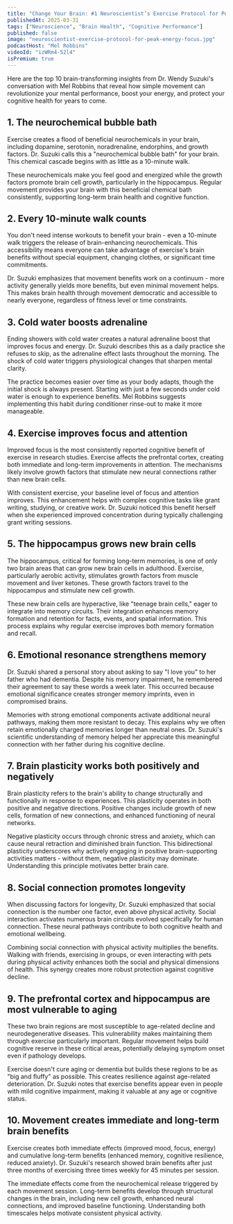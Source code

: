 ```yaml
---
title: "Change Your Brain: #1 Neuroscientist’s Exercise Protocol for Peak Energy and Focus"
publishedAt: 2025-03-31
tags: ["Neuroscience", "Brain Health", "Cognitive Performance"]
published: false
image: "neuroscientist-exercise-protocol-for-peak-energy-focus.jpg"
podcastHost: "Mel Robbins"
videoId: "izWRm4-52l4"
isPremium: true
---
```



<PodcastSummaryPageLayout frontmatter={frontmatter}>

Here are the top 10 brain-transforming insights from Dr. Wendy Suzuki's conversation with Mel Robbins that reveal how simple movement can revolutionize your mental performance, boost your energy, and protect your cognitive health for years to come.

## 1. The neurochemical bubble bath

Exercise creates a flood of beneficial neurochemicals in your brain, including dopamine, serotonin, noradrenaline, endorphins, and growth factors. Dr. Suzuki calls this a "neurochemical bubble bath" for your brain. This chemical cascade begins with as little as a 10-minute walk.

These neurochemicals make you feel good and energized while the growth factors promote brain cell growth, particularly in the hippocampus. Regular movement provides your brain with this beneficial chemical bath consistently, supporting long-term brain health and cognitive function.

## 2. Every 10-minute walk counts

You don't need intense workouts to benefit your brain - even a 10-minute walk triggers the release of brain-enhancing neurochemicals. This accessibility means everyone can take advantage of exercise's brain benefits without special equipment, changing clothes, or significant time commitments.

Dr. Suzuki emphasizes that movement benefits work on a continuum - more activity generally yields more benefits, but even minimal movement helps. This makes brain health through movement democratic and accessible to nearly everyone, regardless of fitness level or time constraints.

## 3. Cold water boosts adrenaline

Ending showers with cold water creates a natural adrenaline boost that improves focus and energy. Dr. Suzuki describes this as a daily practice she refuses to skip, as the adrenaline effect lasts throughout the morning. The shock of cold water triggers physiological changes that sharpen mental clarity.

The practice becomes easier over time as your body adapts, though the initial shock is always present. Starting with just a few seconds under cold water is enough to experience benefits. Mel Robbins suggests implementing this habit during conditioner rinse-out to make it more manageable.

## 4. Exercise improves focus and attention

Improved focus is the most consistently reported cognitive benefit of exercise in research studies. Exercise affects the prefrontal cortex, creating both immediate and long-term improvements in attention. The mechanisms likely involve growth factors that stimulate new neural connections rather than new brain cells.

With consistent exercise, your baseline level of focus and attention improves. This enhancement helps with complex cognitive tasks like grant writing, studying, or creative work. Dr. Suzuki noticed this benefit herself when she experienced improved concentration during typically challenging grant writing sessions.

## 5. The hippocampus grows new brain cells

The hippocampus, critical for forming long-term memories, is one of only two brain areas that can grow new brain cells in adulthood. Exercise, particularly aerobic activity, stimulates growth factors from muscle movement and liver ketones. These growth factors travel to the hippocampus and stimulate new cell growth.

These new brain cells are hyperactive, like "teenage brain cells," eager to integrate into memory circuits. Their integration enhances memory formation and retention for facts, events, and spatial information. This process explains why regular exercise improves both memory formation and recall.

## 6. Emotional resonance strengthens memory

Dr. Suzuki shared a personal story about asking to say "I love you" to her father who had dementia. Despite his memory impairment, he remembered their agreement to say these words a week later. This occurred because emotional significance creates stronger memory imprints, even in compromised brains.

Memories with strong emotional components activate additional neural pathways, making them more resistant to decay. This explains why we often retain emotionally charged memories longer than neutral ones. Dr. Suzuki's scientific understanding of memory helped her appreciate this meaningful connection with her father during his cognitive decline.

## 7. Brain plasticity works both positively and negatively

Brain plasticity refers to the brain's ability to change structurally and functionally in response to experiences. This plasticity operates in both positive and negative directions. Positive changes include growth of new cells, formation of new connections, and enhanced functioning of neural networks.

Negative plasticity occurs through chronic stress and anxiety, which can cause neural retraction and diminished brain function. This bidirectional plasticity underscores why actively engaging in positive brain-supporting activities matters - without them, negative plasticity may dominate. Understanding this principle motivates better brain care.

## 8. Social connection promotes longevity

When discussing factors for longevity, Dr. Suzuki emphasized that social connection is the number one factor, even above physical activity. Social interaction activates numerous brain circuits evolved specifically for human connection. These neural pathways contribute to both cognitive health and emotional wellbeing.

Combining social connection with physical activity multiplies the benefits. Walking with friends, exercising in groups, or even interacting with pets during physical activity enhances both the social and physical dimensions of health. This synergy creates more robust protection against cognitive decline.

## 9. The prefrontal cortex and hippocampus are most vulnerable to aging

These two brain regions are most susceptible to age-related decline and neurodegenerative diseases. This vulnerability makes maintaining them through exercise particularly important. Regular movement helps build cognitive reserve in these critical areas, potentially delaying symptom onset even if pathology develops.

Exercise doesn't cure aging or dementia but builds these regions to be as "big and fluffy" as possible. This creates resilience against age-related deterioration. Dr. Suzuki notes that exercise benefits appear even in people with mild cognitive impairment, making it valuable at any age or cognitive status.

## 10. Movement creates immediate and long-term brain benefits

Exercise creates both immediate effects (improved mood, focus, energy) and cumulative long-term benefits (enhanced memory, cognitive resilience, reduced anxiety). Dr. Suzuki's research showed brain benefits after just three months of exercising three times weekly for 45 minutes per session.

The immediate effects come from the neurochemical release triggered by each movement session. Long-term benefits develop through structural changes in the brain, including new cell growth, enhanced neural connections, and improved baseline functioning. Understanding both timescales helps motivate consistent physical activity.

</PodcastSummaryPageLayout>
